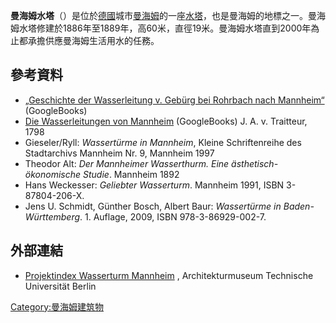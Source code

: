 '''曼海姆水塔'''（{{lang-de|Mannheimer Wasserturm}}）是位於[[德國|德國]]城市[[曼海姆|曼海姆]]的一座[[水塔|水塔]]，也是曼海姆的地標之一。曼海姆水塔修建於1886年至1889年，高60米，直徑19米。曼海姆水塔直到2000年為止都承擔供應曼海姆生活用水的任務。

==參考資料==
* [http://books.google.de/books?id=lktSAAAAcAAJ&lpg=PA20&ots=ISwKV6hpmg&dq=stra%C3%9Fe%20zur%20ehre%20traitteur&hl=de&pg=PA21#v=onepage&q=stra%C3%9Fe%20zur%20ehre%20traitteur&f=false „Geschichte der Wasserleitung v. Gebürg bei Rohrbach nach Mannheim“] (GoogleBooks)
* [http://books.google.de/books?id=sHc5AAAAcAAJ&printsec=frontcover&dq=Die+Wasserleitungen+von+Mannheim&hl=de&sa=X&ei=fC4XU467FZTQ4QToxoFA&ved=0CDIQ6AEwAA#v=onepage&q=Die%20Wasserleitungen%20von%20Mannheim&f=false Die Wasserleitungen von Mannheim] (GoogleBooks) J. A. v. Traitteur, 1798
* Gieseler/Ryll: ''Wassertürme in Mannheim'', Kleine Schriftenreihe des Stadtarchivs Mannheim Nr. 9, Mannheim 1997
* Theodor Alt: ''Der Mannheimer Wasserthurm. Eine ästhetisch-ökonomische Studie''. Mannheim 1892
* Hans Weckesser: ''Geliebter Wasserturm''. Mannheim 1991, ISBN 3-87804-206-X.
* Jens U. Schmidt, Günther Bosch, Albert Baur: ''Wassertürme in Baden-Württemberg''. 1. Auflage, 2009, ISBN 978-3-86929-002-7.

==外部連結==
{{Commonscat|Mannheimer Wasserturm}}
* [http://architekturmuseum.ub.tu-berlin.de/index.php?set=1&p=61&D1=Halmhuber&D2=Gustav&D3=Wasserturm,+Mannheim Projektindex Wasserturm Mannheim] {{Wayback|url=http://architekturmuseum.ub.tu-berlin.de/index.php?set=1&p=61&D1=Halmhuber&D2=Gustav&D3=Wasserturm,+Mannheim |date=20170921000614 }}, Architekturmuseum Technische Universität Berlin

[[Category:曼海姆建筑物|Category:曼海姆建筑物]]